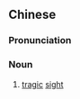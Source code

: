 {{also|惨景}}
==Chinese==
{{zh-forms|s=惨景}}

===Pronunciation===
{{zh-pron
|m=cǎnjǐng
|c=caam2 ging2
|cat=n
}}

===Noun===
{{zh-noun}}

# [[tragic]] [[sight]]